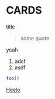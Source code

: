 


# CARDS
~~title~~

> some quote


yeah

1. adsf
2. asdf
```js
foo()
```

[Heelo]("http://google.com")